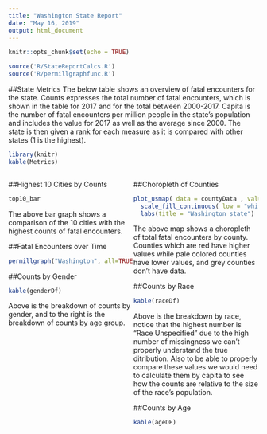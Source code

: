 ```yaml
---
title: "Washington State Report"
date: "May 16, 2019"
output: html_document
---
```


```r
knitr::opts_chunk$set(echo = TRUE)
```
```r
source('R/StateReportCalcs.R')
source('R/permillgraphfunc.R')
```

##State Metrics
The below table shows an overview of fatal encounters for the state. Counts expresses the total number of fatal encounters, which is shown in the table for 2017 and for the total between 2000-2017. Capita is the number of fatal encounters per million people in the state's population and includes the value for 2017 as well as the average since 2000. The state is then given a rank for each measure as it is compared with other states (1 is the highest).
```r
library(knitr)
kable(Metrics)
```

<style>
.column-left{
  float: left;
  width: 50%;
  text-align: left;
}

.column-right{
  float: right;
  width: 50%;
}
</style>

<div class="column-left">
##Highest 10 Cities by Counts
```r
top10_bar
```  
The above bar graph shows a comparison of the 10 cities with the highest counts of fatal encounters.

##Fatal Encounters over Time
```r
permillgraph("Washington", all=TRUE, capita=TRUE)
```

##Counts by Gender
```r
kable(genderDf)
```

Above is the breakdown of counts by gender, and to the right is the breakdown of counts by age group.

</div>

<div class="column-right">
##Choropleth of Counties
```r
plot_usmap( data = countyData , values = "number_values", include = "WA", lines = "red") +
  scale_fill_continuous( low = "white", high = "red", name = "Fatal encounter", label = scales::comma) +
  labs(title = "Washington state")
```
The above map shows a choropleth of total fatal encounters by county. Counties which are red have higher values while pale colored counties have lower values, and grey counties don't have data.

##Counts by Race
```r
kable(raceDf)
```

Above is the breakdown by race, notice that the highest number is "Race Unspecified" due to the high number of missingness we can't properly understand the true ditribution. Also to be able to properly compare these values we would need to calculate them by capita to see how the counts are relative to the size of the race's population.

##Counts by Age
```r
kable(ageDF)
```

</div>

